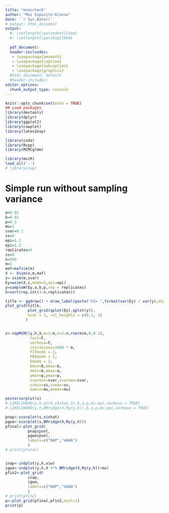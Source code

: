 ```yaml
---
title: "mcmccheck"
author: "Moi Exposito-Alonso"
date: '`r Sys.Date()`'
# output: html_document
output:
  #- \setlength{\parindent}{4em}
  #- \setlength{\parskip}{0em}
  
  pdf_document:
  header-inclusdes:
   - \usepackage{amsmath}
   - \usepackage{caption}
   - \usepackage{subcaption}
   - \usepackage{graphicx}
  #html_document: default
  #header-includes:
editor_options: 
  chunk_output_type: console
---
```


```r

knitr::opts_chunk$set(echo = TRUE)
## Load packages
library(devtools)
library(dplyr)
library(ggplot2)
library(cowplot)
library(latex2exp)

library(coda)
library(Rcpp)
library(MCMCglmm)

library(moiR)
load_all('.')
# library(nap)

```



<!-- Test inintialization -->
<!-- ```{r} -->
<!-- x<-test_napMCMC(y,h,X,m=1:m,n=1:n,rnorm(m,0,0.1), -->
<!--            test=F, -->
<!--            verbose=T, -->
<!--            iterations=10,FITmode = 2,Smode = 2, -->
<!--            PRImode = 2) -->

<!-- ``` -->

<!-- Test few steps -->
<!-- ```{r} -->

<!-- x<-napMCMC(y,h,X,m=1:m,n=1:n,rnorm(m,0,0.1), -->
<!--            test=F, -->
<!--            verbose=T, -->
<!--            iterations=100,FITmode = 2,Smode = 2, -->
<!--            PRImode = 2) -->

<!-- plotNAP(x) -->
<!-- ``` -->


# Simple run without sampling variance
```r


a=0.01
b=0.01
p=0.3
mu=1
svar=0.1
ss=0
epi=1.2
epi=1.2
replicates=5
ss=0
n=500
m=3
maf=mafsim(m)
X <- Xsim(n,m,maf)
s= ssim(m,svar)
Ey=wsim(X,s,mode=2,epi=epi)
y=sampleW(Ey,a,b,p,rep = replicates)
h=sort(rep.int(1:n,replicates))

title <- ggdraw() + draw_label(paste("h2= ",format(var(Ey) / var(y),digits=2)),fontface = 'bold')
plot_grid(title,
          plot_grid(qplot(Ey),qplot(y)),
          ncol = 1, rel_heights = c(0.1, 1)
         )


x<-napMCMC(y,h,X,m=1:m,n=1:n,rnorm(m,0,0.1),
           test=F,
           verbose=F,
           iterations=1000 * m,
           FITmode = 2,
           PRImode = 2,
           Smode = 2,
           bmin=b,bmax=b,
           amin=b,amax=a,
           pmin=p,pmax=p,
           svarmin=svar,svarmax=svar,
           ssmin=ss,ssmax=ss,
           mumin=mu,mumax=mu)

posteriorplot(x)
# LIKELIHOOD(y,h,wC(X,x$shat,3),b,a,p,mu,epi,verbose = TRUE)
# LIKELIHOOD(y,h,BMridge(X,My(y,h)),b,a,p,mu,epi,verbose = TRUE)

```


```r

pnap<-scorplot(s,x$shat)
pgwa<-scorplot(s,BMridge(X,My(y,h)))
pfinal<-plot_grid(
          pnap$psel,
          pgwa$psel,
          labels=c("NAP","mGWA")
          )
# print(pfinal)


inap<-indplot(y,h,x$w)
igwa<-indplot(y,h,X %*% BMridge(X,My(y,h))+mu)
pfin2<-plot_grid(
          inap,
          igwa,
          labels=c("NAP","mGWA")
          )
# print(pfin2)
p<-plot_grid(pfinal,pfin2,ncol=1)
print(p)
```


